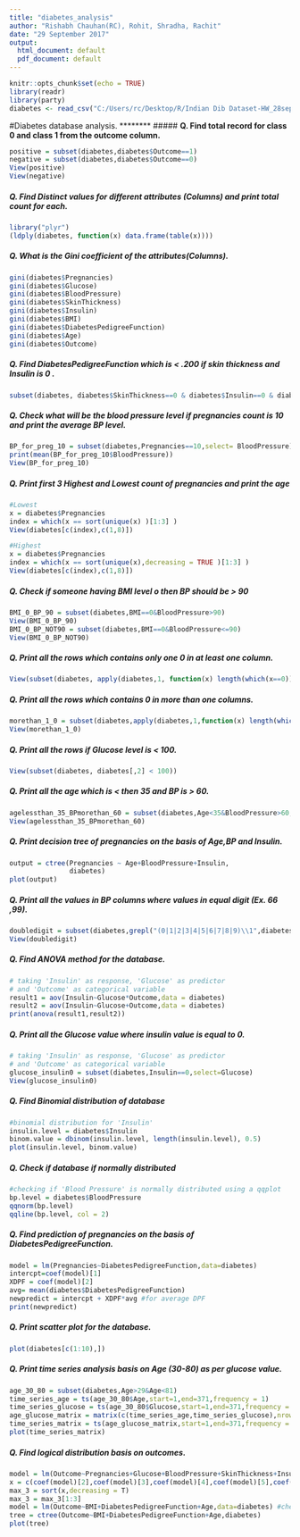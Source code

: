 ---
title: "diabetes_analysis"
author: "Rishabh Chauhan(RC), Rohit, Shradha, Rachit"
date: "29 September 2017"
output:
  html_document: default
  pdf_document: default
---

```{r setup, include=FALSE}
knitr::opts_chunk$set(echo = TRUE)
library(readr)
library(party)
diabetes <- read_csv("C:/Users/rc/Desktop/R/Indian Dib Dataset-HW_28sept2017/diabetes.csv")
```

#Diabetes database analysis. 
********
##### **Q. Find total record for class 0 and class 1 from the outcome column.**
```{r, eval=FALSE, tidy=TRUE}
positive = subset(diabetes,diabetes$Outcome==1)
negative = subset(diabetes,diabetes$Outcome==0)
View(positive)
View(negative)
```

##### **Q. Find Distinct values for different attributes (Columns) and print total count for each.**
```{r, eval=FALSE, tidy=TRUE}
library("plyr")
(ldply(diabetes, function(x) data.frame(table(x))))
```

##### **Q. What is the Gini coefficient of the attributes(Columns).**
```{r, eval=FALSE, tidy=TRUE}
gini(diabetes$Pregnancies)
gini(diabetes$Glucose)
gini(diabetes$BloodPressure)
gini(diabetes$SkinThickness)
gini(diabetes$Insulin)
gini(diabetes$BMI)
gini(diabetes$DiabetesPedigreeFunction)
gini(diabetes$Age)
gini(diabetes$Outcome)
```

##### **Q. Find DiabetesPedigreeFunction  which is < .200 if skin thickness and Insulin is 0 .**
```{r, eval=FALSE, tidy=TRUE}
subset(diabetes, diabetes$SkinThickness==0 & diabetes$Insulin==0 & diabetes$DiabetesPedigreeFunction<0.200)
```

##### **Q. Check what will be the blood pressure level  if pregnancies count is 10 and print the average BP level.**
```{r, eval=FALSE, tidy=TRUE}
BP_for_preg_10 = subset(diabetes,Pregnancies==10,select= BloodPressure)
print(mean(BP_for_preg_10$BloodPressure))
View(BP_for_preg_10)
```

##### **Q. Print first 3 Highest  and Lowest count of pregnancies and print the age **
```{r, eval=FALSE, tidy=TRUE}
#Lowest
x = diabetes$Pregnancies
index = which(x == sort(unique(x) )[1:3] )
View(diabetes[c(index),c(1,8)])

#Highest
x = diabetes$Pregnancies
index = which(x == sort(unique(x),decreasing = TRUE )[1:3] )
View(diabetes[c(index),c(1,8)])
```

##### **Q. 	Check if someone having BMI level o then BP should be > 90 **
```{r, eval=FALSE, tidy=TRUE}
BMI_0_BP_90 = subset(diabetes,BMI==0&BloodPressure>90)
View(BMI_0_BP_90)
BMI_0_BP_NOT90 = subset(diabetes,BMI==0&BloodPressure<=90)
View(BMI_0_BP_NOT90)
```

##### **Q. Print all the rows which contains  only one 0 in at least one column.**
```{r, eval=FALSE, tidy=TRUE}
View(subset(diabetes, apply(diabetes,1, function(x) length(which(x==0))==1 )))
```

##### **Q. 	Print all the rows which contains 0 in more than one columns.**
```{r, eval=FALSE, tidy=TRUE}
morethan_1_0 = subset(diabetes,apply(diabetes,1,function(x) length(which(x==0)))>1)
View(morethan_1_0)
```

##### **Q. Print all the rows if Glucose level is < 100.**
```{r, eval=FALSE, tidy=TRUE}
View(subset(diabetes, diabetes[,2] < 100))
```

##### **Q. Print all the age which is < then 35 and BP is > 60.**
```{r, eval=FALSE, tidy=TRUE}
agelessthan_35_BPmorethan_60 = subset(diabetes,Age<35&BloodPressure>60,select=c(Age))
View(agelessthan_35_BPmorethan_60)
```

##### **Q. Print decision tree of  pregnancies on the basis of Age,BP and Insulin.**
```{r, eval=TRUE, tidy=TRUE}
output = ctree(Pregnancies ~ Age+BloodPressure+Insulin,
               diabetes)
plot(output)
```

##### **Q. Print all the values in BP columns where values in equal digit (Ex. 66 ,99).**
```{r, eval=FALSE, tidy=TRUE}
doubledigit = subset(diabetes,grepl("(0|1|2|3|4|5|6|7|8|9)\\1",diabetes$BloodPressure))
View(doubledigit)
```

##### **Q. Find ANOVA method for the database.**
```{r, eval=FALSE, tidy=TRUE}
# taking 'Insulin' as response, 'Glucose' as predictor 
# and 'Outcome' as categorical variable
result1 = aov(Insulin~Glucose*Outcome,data = diabetes)
result2 = aov(Insulin~Glucose+Outcome,data = diabetes)
print(anova(result1,result2))
```

##### **Q. Print all the Glucose value where insulin value is equal to 0.**
```{r, eval=FALSE, tidy=TRUE}
# taking 'Insulin' as response, 'Glucose' as predictor 
# and 'Outcome' as categorical variable
glucose_insulin0 = subset(diabetes,Insulin==0,select=Glucose)
View(glucose_insulin0)
```


##### **Q. Find Binomial distribution of database**
```{r, eval=TRUE, tidy=TRUE}
#binomial distribution for 'Insulin'
insulin.level = diabetes$Insulin
binom.value = dbinom(insulin.level, length(insulin.level), 0.5)
plot(insulin.level, binom.value)
```


##### **Q. Check if database if normally distributed**
```{r, eval=TRUE, tidy=TRUE}
#checking if 'Blood Pressure' is normally distributed using a qqplot
bp.level = diabetes$BloodPressure
qqnorm(bp.level)
qqline(bp.level, col = 2)
```

##### **Q. Find prediction of pregnancies on the basis of DiabetesPedigreeFunction.**
```{r, eval=FALSE, tidy=TRUE}
model = lm(Pregnancies~DiabetesPedigreeFunction,data=diabetes)
intercpt=coef(model)[1]
XDPF = coef(model)[2]
avg= mean(diabetes$DiabetesPedigreeFunction)
newpredict = intercpt + XDPF*avg #for average DPF
print(newpredict)
```

##### **Q. Print scatter plot for the database.**
```{r, eval=FALSE, tidy=TRUE}
plot(diabetes[c(1:10),])
```

##### **Q. Print time series analysis basis on Age (30-80) as per glucose value.**
```{r, eval=TRUE, tidy=TRUE}
age_30_80 = subset(diabetes,Age>29&Age<81)
time_series_age = ts(age_30_80$Age,start=1,end=371,frequency = 1)
time_series_glucose = ts(age_30_80$Glucose,start=1,end=371,frequency = 1)
age_glucose_matrix = matrix(c(time_series_age,time_series_glucose),nrow=371)
time_series_matrix = ts(age_glucose_matrix,start=1,end=371,frequency = 1)
plot(time_series_matrix)
```

##### **Q. Find logical distribution basis on outcomes.**
```{r, eval=TRUE, tidy=TRUE}
model = lm(Outcome~Pregnancies+Glucose+BloodPressure+SkinThickness+Insulin+BMI+DiabetesPedigreeFunction+Age,data=diabetes)
x = c(coef(model)[2],coef(model)[3],coef(model)[4],coef(model)[5],coef(model)[6],coef(model)[7],coef(model)[8],coef(model)[9])
max_3 = sort(x,decreasing = T)
max_3 = max_3[1:3]
model = lm(Outcome~BMI+DiabetesPedigreeFunction+Age,data=diabetes) #check for the values in max using above given characterstics of model
tree = ctree(Outcome~BMI+DiabetesPedigreeFunction+Age,diabetes)
plot(tree)
```
